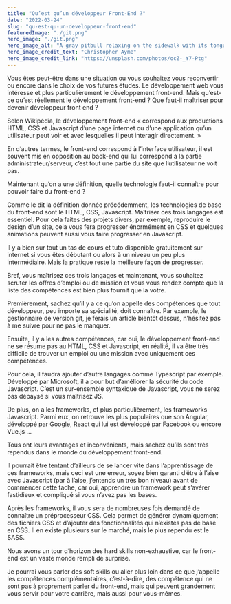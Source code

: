 ```yaml
---
title: "Qu’est qu’un développeur Front-End ?"
date: "2022-03-24"
slug: "qu-est-qu-un-developpeur-front-end"
featuredImage: "./git.png"
hero_image: "./git.png"
hero_image_alt: "A gray pitbull relaxing on the sidewalk with its tongue hanging out"
hero_image_credit_text: "Christopher Ayme"
hero_image_credit_link: "https://unsplash.com/photos/ocZ-_Y7-Ptg"
---
```


Vous êtes peut-être dans une situation ou vous souhaitez vous reconvertir ou encore dans le choix de vos futures études. Le développement web vous intéresse et plus particulièrement le développement front-end. Mais qu’est-ce qu’est réellement le développement front-end ? Que faut-il maîtriser pour devenir développeur front end ?

Selon Wikipédia, le développement front-end « correspond aux productions HTML, CSS et Javascript d’une page internet ou d’une application qu’un utilisateur peut voir et avec lesquelles il peut interagir directement. »

En d’autres termes, le front-end correspond à l’interface utilisateur, il est souvent mis en opposition au back-end qui lui correspond à la partie administrateur/serveur, c’est tout une partie du site que l’utilisateur ne voit pas.

Maintenant qu’on a une définition, quelle technologie faut-il connaître pour pouvoir faire du front-end ?

Comme le dit la définition donnée précédemment, les technologies de base du front-end sont le HTML, CSS, Javascript. Maîtriser ces trois langages est essentiel. Pour cela faites des projets divers, par exemple, reproduire le design d’un site, cela vous fera progresser énormément en CSS et quelques animations peuvent aussi vous faire progresser en Javascript.

Il y a bien sur tout un tas de cours et tuto disponible gratuitement sur internet si vous êtes débutant ou alors à un niveau un peu plus intermédiaire. Mais la pratique reste la meilleure façon de progresser.

Bref, vous maîtrisez ces trois langages et maintenant, vous souhaitez scruter les offres d’emploi ou de mission et vous vous rendez compte que la liste des compétences est bien plus fournit que la votre.

Premièrement, sachez qu’il y a ce qu’on appelle des compétences que tout développeur, peu importe sa spécialité, doit connaître. Par exemple, le gestionnaire de version git, je ferais un article bientôt dessus, n’hésitez pas à me suivre pour ne pas le manquer.

Ensuite, il y a les autres compétences, car oui, le développement front-end ne se résume pas au HTML, CSS et Javascript, en réalité, il va être très difficile de trouver un emploi ou une mission avec uniquement ces compétences.

Pour cela, il faudra ajouter d’autre langages comme Typescript par exemple. Développé par Microsoft, il a pour but d’améliorer la sécurité du code Javascript. C’est un sur-ensemble syntaxique de Javascript, vous ne serez pas dépaysé si vous maîtrisez JS.

De plus, on a les frameworks, et plus particulièrement, les frameworks Javascript. Parmi eux, on retrouve les plus populaires que son Angular, développé par Google, React qui lui est développé par Facebook ou encore Vue.js …

Tous ont leurs avantages et inconvénients, mais sachez qu’ils sont très rependus dans le monde du développement front-end.

Il pourrait être tentant d’ailleurs de se lancer vite dans l’apprentissage de ces frameworks, mais ceci est une erreur, soyez bien garanti d’être à l’aise avec Javascript (par à l’aise, j’entends un très bon niveau) avant de commencer cette tache, car oui, apprendre un framework peut s’avérer fastidieux et compliqué si vous n’avez pas les bases.

Après les frameworks, il vous sera de nombreuses fois demandé de connaître un préprocesseur CSS. Cela permet de générer dynamiquement des fichiers CSS et d’ajouter des fonctionnalités qui n’existes pas de base en CSS. Il en existe plusieurs sur le marché, mais le plus rependu est le SASS.

Nous avons un tour d’horizon des hard skills non-exhaustive, car le front-end est un vaste monde rempli de surprise.

Je pourrai vous parler des soft skills ou aller plus loin dans ce que j’appelle les compétences complémentaires, c’est-à-dire, des compétence qui ne sont pas à proprement parler du front-end, mais qui peuvent grandement vous servir pour votre carrière, mais aussi pour vous-mêmes.

